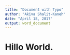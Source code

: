 ```yaml
---
title: "Document with Typo"
author: "Akiva Shalit-Kaneh"
date: "April 18, 2017"
output: word_document
---
```


# Hillo World.